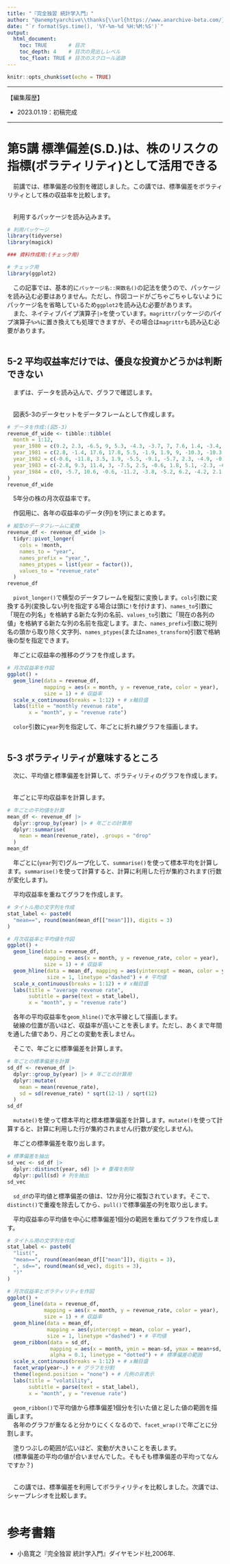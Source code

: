 ```yaml
---
title: "『完全独習 統計学入門』"
author: "@anemptyarchive\\thanks{\\url{https://www.anarchive-beta.com/}}"
date: "`r format(Sys.time(), '%Y-%m-%d %H:%M:%S')`"
output: 
  html_document: 
    toc: TRUE       # 目次
    toc_depth: 4    # 目次の見出しレベル
    toc_float: TRUE # 目次のスクロール追跡
---
```


```r
knitr::opts_chunk$set(echo = TRUE)
```

----

【編集履歴】

- 2023.01.19：初稿完成

-----


# 第5講 標準偏差(S.D.)は、株のリスクの指標(ボラティリティ)として活用できる

　前講では、標準偏差の役割を確認しました。この講では、標準偏差をボラティリティとして株の収益率を比較します。\
\

　利用するパッケージを読み込みます。

```r
# 利用パッケージ
library(tidyverse)
library(magick)
```

```r
### 資料作成用:(チェック用)

# チェック用
library(ggplot2)
```

　この記事では、基本的に`パッケージ名::関数名()`の記法を使うので、パッケージを読み込む必要はありません。ただし、作図コードがごちゃごちゃしないようにパッケージ名を省略しているため`ggplot2`を読み込む必要があります。\
　また、ネイティブパイプ演算子`|>`を使っています。`magrittr`パッケージのパイプ演算子`%>%`に置き換えても処理できますが、その場合は`magrittr`も読み込む必要があります。\
\


## 5-2 平均収益率だけでは、優良な投資かどうかは判断できない

　まずは、データを読み込んで、グラフで確認します。\
\

　図表5-3のデータセットをデータフレームとして作成します。

```r
# データを作成:(図5-3)
revenue_df_wide <- tibble::tibble(
  month = 1:12, 
  year_1980 = c(9.2, 2.3, -6.5, 9, 5.3, -4.3, -3.7, 7, 7.6, 1.4, -3.4, 0.7), 
  year_1981 = c(2.8, -1.4, 17.6, 17.8, 5.5, -1.9, 1.9, 9, -10.3, -10.3, -7.7, 6.5), 
  year_1982 = c(-0.6, -11.8, 3.5, 1.9, -5.5, -9.1, -5.7, 2.3, -4.9, -0.8, 8, 6.7), 
  year_1983 = c(-2.8, 9.3, 11.4, 3, -7.5, 2.5, -0.6, 1.8, 5.1, -2.3, -6, 10.6), 
  year_1984 = c(0, -5.7, 10.6, -0.6, -11.2, -3.8, -5.2, 6.2, -4.2, 2.1, 0.6, 4.7)
)
revenue_df_wide
```

　5年分の株の月次収益率です。\

　作図用に、各年の収益率のデータ(列)を1列にまとめます。

```r
# 縦型のデータフレームに変換
revenue_df <- revenue_df_wide |> 
  tidyr::pivot_longer(
    cols = !month, 
    names_to = "year", 
    names_prefix = "year_", 
    names_ptypes = list(year = factor()), 
    values_to = "revenue_rate"
  )
revenue_df
```

　`pivot_longer()`で横型のデータフレームを縦型に変換します。`cols`引数に変換する列(変換しない列を指定する場合は頭に`!`を付けます)、`names_to`引数に「現在の列名」を格納する新たな列の名前、`values_to`引数に「現在の各列の値」を格納する新たな列の名前を指定します。また、`names_prefix`引数に現列名の頭から取り除く文字列、`names_ptypes`(または`names_transform`)引数で格納後の型を指定できます。\

　年ごとに収益率の推移のグラフを作成します。

```r
# 月次収益率を作図
ggplot() + 
  geom_line(data = revenue_df, 
            mapping = aes(x = month, y = revenue_rate, color = year), 
            size = 1) + # 収益率
  scale_x_continuous(breaks = 1:12) + # x軸目盛
  labs(title = "monthly revenue rate", 
       x = "month", y = "revenue rate")
```

　`color`引数に`year`列を指定して、年ごとに折れ線グラフを描画します。\
\


## 5-3 ボラティリティが意味するところ

　次に、平均値と標準偏差を計算して、ボラティリティのグラフを作成します。\
\

　年ごとに平均収益率を計算します。

```r
# 年ごとの平均値を計算
mean_df <- revenue_df |> 
  dplyr::group_by(year) |> # 年ごとの計算用
  dplyr::summarise(
    mean = mean(revenue_rate), .groups = "drop"
  )
mean_df
```

　年ごとに(`year`列で)グループ化して、`summarise()`を使って標本平均を計算します。`summarise()`を使って計算すると、計算に利用した行が集約されます(行数が変化します)。\

　平均収益率を重ねてグラフを作成します。

```r
# タイトル用の文字列を作成
stat_label <- paste0(
  "mean==", round(mean(mean_df[["mean"]]), digits = 3)
)

# 月次収益率と平均値を作図
ggplot() + 
  geom_line(data = revenue_df,
            mapping = aes(x = month, y = revenue_rate, color = year), 
            size = 1) + # 収益率
  geom_hline(data = mean_df, mapping = aes(yintercept = mean, color = year), 
             size = 1, linetype ="dashed") + # 平均値
  scale_x_continuous(breaks = 1:12) + # x軸目盛
  labs(title = "average revenue rate", 
       subtitle = parse(text = stat_label), 
       x = "month", y = "revenue rate")
```

　各年の平均収益率を`geom_hline()`で水平線として描画します。\
　破線の位置が高いほど、収益率が高いことを表します。ただし、あくまで年間を通した値であり、月ごとの変動を表しません。\

　そこで、年ごとに標準偏差を計算します。

```r
# 年ごとの標準偏差を計算
sd_df <- revenue_df |> 
  dplyr::group_by(year) |> # 年ごとの計算用
  dplyr::mutate(
    mean = mean(revenue_rate), 
    sd = sd(revenue_rate) * sqrt(12-1) / sqrt(12)
  )
sd_df
```

　`mutate()`を使って標本平均と標本標準偏差を計算します。`mutate()`を使って計算すると、計算に利用した行が集約されません(行数が変化しません)。\

　年ごとの標準偏差を取り出します。

```r
# 標準偏差を抽出
sd_vec <- sd_df |> 
  dplyr::distinct(year, sd) |> # 重複を削除
  dplyr::pull(sd) # 列を抽出
sd_vec
```

　`sd_df`の平均値と標準偏差の値は、12か月分に複製されています。そこで、`distinct()`で重複を除去してから、`pull()`で標準偏差の列を取り出します。\

　平均収益率の平均値を中心に標準偏差1個分の範囲を重ねてグラフを作成します。

```r
# タイトル用の文字列を作成
stat_label <- paste0(
  "list(", 
  "mean==", round(mean(mean_df[["mean"]]), digits = 3), 
  ", sd==", round(mean(sd_vec), digits = 3), 
  ")"
)

# 月次収益率とボラティリティを作図
ggplot() + 
  geom_line(data = revenue_df, 
            mapping = aes(x = month, y = revenue_rate, color = year), 
            size = 1) + # 収益率
  geom_hline(data = mean_df, 
             mapping = aes(yintercept = mean, color = year), 
             size = 1, linetype ="dashed") + # 平均値
  geom_ribbon(data = sd_df, 
              mapping = aes(x = month, ymin = mean-sd, ymax = mean+sd, color = year, fill = year), 
              alpha = 0.1, linetype = "dotted") + # 標準偏差の範囲
  scale_x_continuous(breaks = 1:12) + # x軸目盛
  facet_wrap(year~.) + # グラフを分割
  theme(legend.position = "none") + # 凡例の非表示
  labs(title = "volatility", 
       subtitle = parse(text = stat_label), 
       x = "month", y = "revenue rate")
```

　`geom_ribbon()`で平均値から標準偏差1個分を引いた値と足した値の範囲を描画します。\
　各年のグラフが重なると分かりにくくなるので、`facet_wrap()`で年ごとに分割します。\

　塗りつぶしの範囲が広いほど、変動が大きいことを表します。\
　(標準偏差の平均の値が合いませんでした。そもそも標準偏差の平均ってなんですか？)\
\

　この講では、標準偏差を利用してボラティリティを比較しました。次講では、シャープレシオを比較します。\
\


# 参考書籍

- 小島寛之『完全独習 統計学入門』ダイヤモンド社,2006年.


